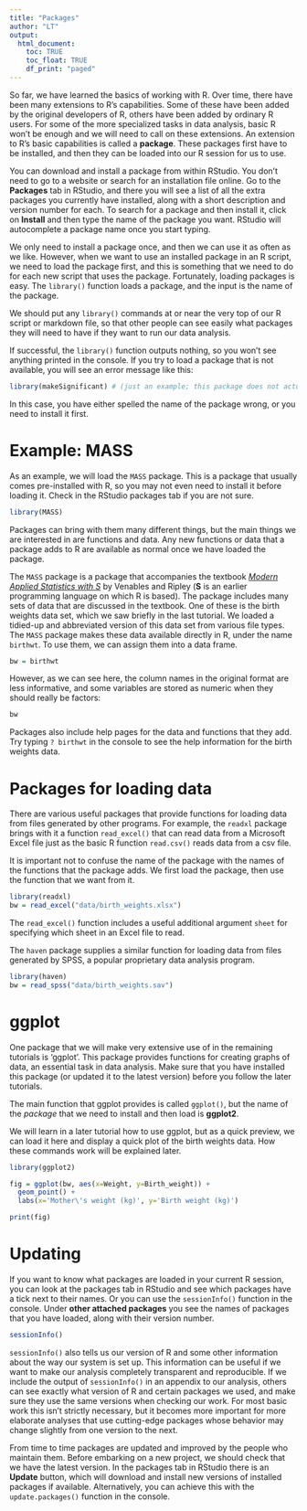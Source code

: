 ```yaml
---
title: "Packages"
author: "LT"
output:
  html_document:
    toc: TRUE
    toc_float: TRUE
    df_print: "paged"
---
```


So far, we have learned the basics of working with R. Over time, there have been many extensions to R's capabilities. Some of these have been added by the original developers of R, others have been added by ordinary R users. For some of the more specialized tasks in data analysis, basic R won't be enough and we will need to call on these extensions. An extension to R's basic capabilities is called a **package**. These packages first have to be installed, and then they can be loaded into our R session for us to use.

You can download and install a package from within RStudio. You don't need to go to a website or search for an installation file online. Go to the **Packages** tab in RStudio, and there you will see a list of all the extra packages you currently have installed, along with a short description and version number for each. To search for a package and then install it, click on **Install** and then type the name of the package you want. RStudio will autocomplete a package name once you start typing.

We only need to install a package once, and then we can use it as often as we like. However, when we want to use an installed package in an R script, we need to load the package first, and this is something that we need to do for each new script that uses the package. Fortunately, loading packages is easy. The `library()` function loads a package, and the input is the name of the package.

We should put any `library()` commands at or near the very top of our R script or markdown file, so that other people can see easily what packages they will need to have if they want to run our data analysis.

If successful, the `library()` function outputs nothing, so you won't see anything printed in the console. If you try to load a package that is not available, you will see an error message like this:

```r
library(makeSignificant) # (just an example; this package does not actually exist)
```

In this case, you have either spelled the name of the package wrong, or you need to install it first.

# Example: MASS

As an example, we will load the `MASS` package. This is a package that usually comes pre-installed with R, so you may not even need to install it before loading it. Check in the RStudio packages tab if you are not sure.

```r
library(MASS)
```

Packages can bring with them many different things, but the main things we are interested in are functions and data. Any new functions or data that a package adds to R are available as normal once we have loaded the package.

The `MASS` package is a package that accompanies the textbook [*Modern Applied Statistics with S*](https://www.springer.com/gp/book/9780387954578) by Venables and Ripley (**S** is an earlier programming language on which R is based). The package includes many sets of data that are discussed in the textbook. One of these is the birth weights data set, which we saw briefly in the last tutorial. We loaded a tidied-up and abbreviated version of this data set from various file types. The `MASS` package makes these data available directly in R, under the name `birthwt`. To use them, we can assign them into a data frame.

```r
bw = birthwt
```

However, as we can see here, the column names in the original format are less informative, and some variables are stored as numeric when they should really be factors:

```r
bw
```

Packages also include help pages for the data and functions that they add. Try typing `? birthwt` in the console to see the help information for the birth weights data.

# Packages for loading data

There are various useful packages that provide functions for loading data from files generated by other programs. For example, the `readxl` package brings with it a function `read_excel()` that can read data from a Microsoft Excel file just as the basic R function `read.csv()` reads data from a csv file.

It is important not to confuse the name of the package with the names of the functions that the package adds. We first load the package, then use the function that we want from it.

```r
library(readxl)
bw = read_excel("data/birth_weights.xlsx")
```

The `read_excel()` function includes a useful additional argument `sheet` for specifying which sheet in an Excel file to read.

The `haven` package supplies a similar function for loading data from files generated by SPSS, a popular proprietary data analysis program.

```r
library(haven)
bw = read_spss("data/birth_weights.sav")
```

# ggplot

One package that we will make very extensive use of in the remaining tutorials is 'ggplot'. This package provides functions for creating graphs of data, an essential task in data analysis. Make sure that you have installed this package (or updated it to the latest version) before you follow the later tutorials.

The main function that ggplot provides is called `ggplot()`, but the name of the *package* that we need to install and then load is **ggplot2**.

We will learn in a later tutorial how to use ggplot, but as a quick preview, we can load it here and display a quick plot of the birth weights data. How these commands work will be explained later.

```r
library(ggplot2)

fig = ggplot(bw, aes(x=Weight, y=Birth_weight)) +
  geom_point() +
  labs(x='Mother\'s weight (kg)', y='Birth weight (kg)')

print(fig)
```

# Updating

If you want to know what packages are loaded in your current R session, you can look at the packages tab in RStudio and see which packages have a tick next to their names. Or you can use the `sessionInfo()` function in the console. Under **other attached packages** you see the names of packages that you have loaded, along with their version number.

```r
sessionInfo()
```

`sessionInfo()` also tells us our version of R and some other information about the way our system is set up. This information can be useful if we want to make our analysis completely transparent and reproducible. If we include the output of `sessionInfo()` in an appendix to our analysis, others can see exactly what version of R and certain packages we used, and make sure they use the same versions when checking our work. For most basic work this isn't strictly necessary, but it becomes more important for more elaborate analyses that use cutting-edge packages whose behavior may change slightly from one version to the next.

From time to time packages are updated and improved by the people who maintain them. Before embarking on a new project, we should check that we have the latest version. In the packages tab in RStudio there is an **Update** button, which will download and install new versions of installed packages if available. Alternatively, you can achieve this with the `update.packages()` function in the console.
